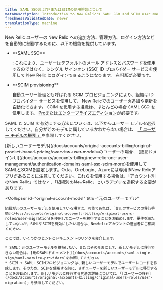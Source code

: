 ```yaml
---
title: SAML SSOおよび/またはSCIMの使用開始について
metaDescription: Introduction to New Relic's SAML SSO and SCIM user management options.
freshnessValidatedDate: never
translationType: machine
---
```


New Relic ユーザーの New Relic への追加方法、管理方法、ログイン方法などを自動的に制御するために、以下の機能を提供しています。

* <DNT>
    **SAML SSO**
  </DNT>

  : これにより、ユーザーはデフォルトのメール アドレスとパスワードを使用するのではなく、シングル サインオン (SSO) ID プロバイダー サービスを使用して New Relic にログインできるようになります。 [有料版が](/docs/accounts/accounts-billing/new-relic-one-pricing-billing/new-relic-one-pricing-billing/#editions)必要です。

* <DNT>
    **SCIM provisioning**
  </DNT>

  自動ユーザー管理とも呼ばれる SCIM プロビジョニングにより、組織は ID プロバイダー サービスを使用して、 New Relicでのユーザーの追加や更新を自動化できます。 SCIM を使用する組織は、ほとんどの場合 SAML SSO を使用します。 [Proまたはエンタープライズエディション](/docs/accounts/accounts-billing/new-relic-one-pricing-billing/new-relic-one-pricing-billing/#editions)が必要です。

SAML と SCIM を有効にする方法については、以下からユーザー モデルを選択してください。自分がどのモデルに属しているかわからない場合は、 [「 ユーザー モデルの概要 」](/docs/accounts/original-accounts-billing/original-product-based-pricing/overview-user-models)を参照してください。

<CollapserGroup>
  <Collapser
    id="new-account-model"
    title="新しいユーザーモデル"
  >
    [新しいユーザーモデル](/docs/accounts/original-accounts-billing/original-product-based-pricing/overview-user-models)のユーザーの場合、 [認証ドメインUI](/docs/accounts/accounts-billing/new-relic-one-user-management/authentication-domains-saml-sso-scim-more)を使用してSAMLとSCIMを設定します。Okta、OneLogin、Azureには専用のNew Relicアプリがあることに注意してください。これらを使用する場合は、「アカウント別のNew Relic」ではなく、「組織別のNewRelic」というアプリを選択する必要があります。
  </Collapser>

  <Collapser
    id="original-account-model"
    title="元のユーザーモデル"
  >
    組織が元のユーザーモデルを使用している場合は、可能であれば、[セルフサービスの移行手順](/docs/accounts/original-accounts-billing/original-users-roles/user-migration)を使用してユーザーを移行することをお勧めします。要件を満たしていないが、SAMLやSCIMを有効にしたい場合は、NewRelicアカウントの担当者にご相談ください。

    ここでは、いくつかのヒントとドキュメントのリンクを紹介します。

    * SAML：元のユーザーモデルを維持したい、またはそのままにして、新しいモデルに移行できない場合は、[元のSAMLドキュメント](/docs/accounts/accounts/saml-single-sign/saml-service-providers)を参照してください。
    * SCIM + SAML：SCIMプロビジョニングは、新しいユーザーモデルでユーザーレコードを作成します。そのため、SCIMを使用する前に、まずユーザーを新しいユーザーモデルに移行することをお勧めします。新しいモデルに移行する方法の詳細については、「[ユーザーの移行](/docs/accounts/original-accounts-billing/original-users-roles/user-migration)」を参照してください。
  </Collapser>
</CollapserGroup>
